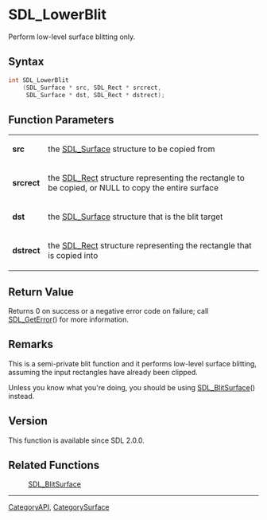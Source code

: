 = SDL_LowerBlit =

Perform low-level surface blitting only.

== Syntax ==

<syntaxhighlight lang='c'>
int SDL_LowerBlit
    (SDL_Surface * src, SDL_Rect * srcrect,
     SDL_Surface * dst, SDL_Rect * dstrect);
</syntaxhighlight>

== Function Parameters ==

{|
|'''src'''
|the [[SDL_Surface]] structure to be copied from
|-
|'''srcrect'''
|the [[SDL_Rect]] structure representing the rectangle to be copied, or NULL to copy the entire surface
|-
|'''dst'''
|the [[SDL_Surface]] structure that is the blit target
|-
|'''dstrect'''
|the [[SDL_Rect]] structure representing the rectangle that is copied into
|}

== Return Value ==

Returns 0 on success or a negative error code on failure; call
[[SDL_GetError]]() for more information.

== Remarks ==

This is a semi-private blit function and it performs low-level surface
blitting, assuming the input rectangles have already been clipped.

Unless you know what you're doing, you should be using
[[SDL_BlitSurface]]() instead.

== Version ==

This function is available since SDL 2.0.0.

== Related Functions ==

:[[SDL_BlitSurface]]

----
[[CategoryAPI]], [[CategorySurface]]


